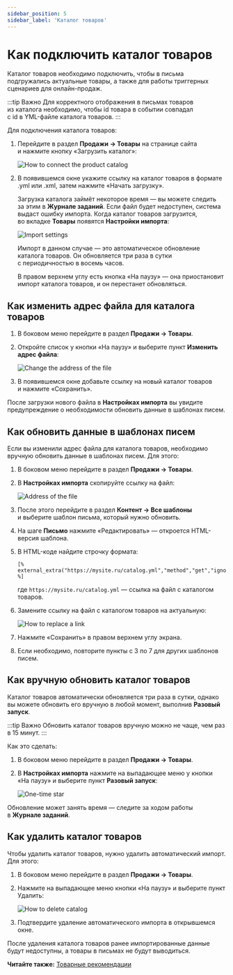 ```yaml
---
sidebar_position: 5
sidebar_label: 'Каталог товаров'
---
```


# Как подключить каталог товаров

Каталог товаров необходимо подключить, чтобы в письма подгружались актуальные товары, а&nbsp;также для работы триггерных сценариев для онлайн-продаж.

:::tip Важно
Для корректного отображения в&nbsp;письмах товаров из&nbsp;каталога необходимо, чтобы id&nbsp;товара в&nbsp;событии совпадал с&nbsp;id&nbsp;в&nbsp;YML-файле каталога товаров.
:::

Для подключения каталога товаров:

1. Перейдите в&nbsp;раздел **Продажи &rarr; Товары** на&nbsp;странице сайта и&nbsp;нажмите кнопку &laquo;Загрузить каталог&raquo;:

   ![How to connect the product catalog](/img/ecom/product-catalog/product-catalog.png)

2. В&nbsp;появившемся окне укажите ссылку на&nbsp;каталог товаров в&nbsp;формате .yml или .xml, затем нажмите &laquo;Начать загрузку&raquo;.

   Загрузка каталога займёт некоторое время&nbsp;&mdash; вы&nbsp;можете следить за&nbsp;этим в&nbsp;**Журнале заданий**. Если файл будет недоступен, система выдаст ошибку импорта. Когда каталог товаров загрузится, во&nbsp;вкладке **Товары** появятся **Настройки импорта**:

   ![Import settings](/img/ecom/product-catalog/import-settings.png)

   Импорт в&nbsp;данном случае&nbsp;&mdash; это автоматическое обновление каталога товаров. Он&nbsp;обновляется три раза в&nbsp;сутки с&nbsp;периодичностью в&nbsp;восемь часов.

   В&nbsp;правом верхнем углу есть кнопка &laquo;На&nbsp;паузу&raquo;&nbsp;&mdash; она приостановит импорт каталога товаров, и&nbsp;он&nbsp;перестанет обновляться.

## Как изменить адрес файла для каталога товаров

1. В&nbsp;боковом меню перейдите в&nbsp;раздел **Продажи &rarr; Товары**.
2. Откройте список у кнопки &laquo;На&nbsp;паузу» и&nbsp;выберите пункт **Изменить адрес файла**:

   ![Change the address of the file](/img/ecom/product-catalog/change-address-of-file.png)

3. В&nbsp;появившемся окне добавьте ссылку на&nbsp;новый каталог товаров и&nbsp;нажмите &laquo;Сохранить&raquo;.

После загрузки нового файла в&nbsp;**Настройках импорта** вы&nbsp;увидите предупреждение о&nbsp;необходимости обновить данные в&nbsp;шаблонах писем.

## Как обновить данные в&nbsp;шаблонах писем

Если вы&nbsp;изменили адрес файла для каталога товаров, необходимо вручную обновить данные в&nbsp;шаблонах писем. Для этого:

1. В&nbsp;боковом меню перейдите в&nbsp;раздел **Продажи &rarr; Товары**.
2. В **Настройках импорта** скопируйте ссылку на&nbsp;файл:

   ![Address of the file](/img/ecom/product-catalog/address-of-file.png)

3. После этого перейдите в&nbsp;раздел **Контент &rarr; Все шаблоны** и&nbsp;выберите шаблон письма, который нужно обновить.
4. На&nbsp;шаге **Письмо** нажмите &laquo;Редактировать&raquo;&nbsp;&mdash; откроется HTML-версия шаблона.
5. В&nbsp;HTML-коде найдите строчку формата:

   ```
   [% external_extra("https://mysite.ru/catalog.yml","method","get","ignore_error","1","format","yml") %]
   ```

   ​где `https://mysite.ru/catalog.yml` — ссылка на&nbsp;файл с&nbsp;каталогом товаров.

6. Замените ссылку на&nbsp;файл с&nbsp;каталогом товаров на&nbsp;актуальную:

   ![How to replace a link](/img/ecom/product-catalog/how-to-replace-link.gif)

7. Нажмите &laquo;Сохранить&raquo; в&nbsp;правом верхнем углу экрана.
8. Если необходимо, повторите пункты с&nbsp;3&nbsp;по&nbsp;7&nbsp;для других шаблонов писем.

## Как вручную обновить каталог товаров

Каталог товаров автоматически обновляется три раза в&nbsp;сутки, однако вы&nbsp;можете обновить его вручную в&nbsp;любой момент, выполнив **Разовый запуск**.

:::tip Важно
Обновить каталог товаров вручную можно не&nbsp;чаще, чем раз в&nbsp;15&nbsp;минут.
:::

Как это сделать:

1. В&nbsp;боковом меню перейдите в&nbsp;раздел **Продажи &rarr; Товары**.
2. В **Настройках импорта** нажмите на выпадающее меню у кнопки &laquo;На&nbsp;паузу&raquo; и&nbsp;выберите пункт **Разовый запуск**:

   ![One-time star](/img/ecom/product-catalog/one-time-start.png)

Обновление может занять время&nbsp;&mdash; следите за&nbsp;ходом работы в&nbsp;**Журнале заданий**.

## Как удалить каталог товаров

Чтобы удалить каталог товаров, нужно удалить автоматический импорт. Для этого:

1. В&nbsp;боковом меню перейдите в&nbsp;раздел **Продажи &rarr; Товары**.
2. Нажмите на&nbsp;выпадающее меню кнопки &laquo;На&nbsp;паузу&raquo; и&nbsp;выберите пункт Удалить:

   ![How to delete catalog](/img/ecom/product-catalog/delete-catalog.png)

3. Подтвердите удаление автоматического импорта в&nbsp;открывшемся окне.

После удаления каталога товаров ранее импортированные данные будут недоступны, а&nbsp;товары в&nbsp;письмах не&nbsp;будут выводиться.

**Читайте также:** [Товарные рекомендации](https://docs.sendsay.ru/ecom/product-recommendations)
